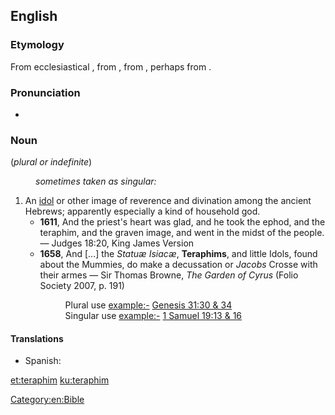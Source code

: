 ==English==

===Etymology===
From ecclesiastical {{etyl|la|en}} {{term|theraphim|lang=la}}, from {{etyl|grc|en}} {{term|θεραφίν|lang=grc}}, from {{etyl|he|en}} {{term|תְּרָפִים||household gods|tr=t'rafím|lang=he}}, perhaps from {{etyl|sem-jar|en}}.

===Pronunciation===
* {{IPA|/ˈtɛɹəfɪm/|lang=en}}

===Noun===
{{head|en|plural}} (''plural or indefinite'')

: ''sometimes taken as singular:''

{{en-noun}}

# An [[idol]] or other image of reverence and divination among the ancient Hebrews; apparently especially a kind of household god.
#* '''1611''', And the priest's heart was glad, and he took the ephod, and the teraphim, and the graven image, and went in the midst of the people. — Judges 18:20, King James Version
#* '''1658''', And [...] the ''Statuæ Isiacæ'', '''Teraphims''', and little Idols, found about the Mummies, do make a decussation or ''Jacobs'' Crosse with their armes — Sir Thomas Browne, ''The Garden of Cyrus'' (Folio Society 2007, p. 191)
#*: Plural use example:- [http://en.wikisource.org/wiki/Bible_%28World_English%29/Genesis#Chapter_31 Genesis 31:30 & 34]
#*: Singular use example:- [http://en.wikisource.org/wiki/Bible_%28World_English%29/1_Samuel#Chapter_19 1 Samuel 19:13 & 16]

====Translations====
{{trans-top|An idol or other image}}
* Spanish: {{t|es|terafim|m}}
{{trans-mid}}
{{trans-bottom}}

[[Category:en:Bible]]

[[et:teraphim]]
[[ku:teraphim]]